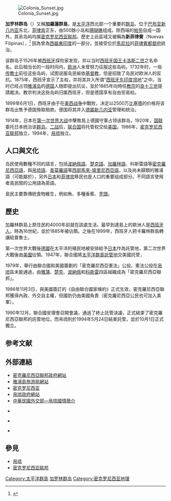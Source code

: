 {{refimprove|time=2020-01-19T05:23:39+00:00}}
{{noteTA
|1 = zh-hans:帕劳; zh-hant:帛琉;
}}
{{Infobox islands
| name             = 加罗林群岛
| native name      = Caroline Islands
| native name link = 英语
| native_name_lang = en
| image name       = LocationCarolineIslands.png
| image size       = 
| image caption    = 
| coordinates      = {{coord|06|03|N|147|05|E|type:waterbody|display=inline,title}}
| etymology        = 
| location         = [[太平洋|太平洋]]
| archipelago      = 
| waterbody        = 
| total islands    = 500+
| major islands    = [[波纳佩岛|波纳佩岛]]
| area km2         = 1,165
| coastline km     = 7,631
| elevation m      = 
| highest mount    = 
| country          = {{FSM}}
| country largest city               = [[维诺|维诺]]
| country largest city population    = 13,856
| country 1                          = {{PLW}}
| country 1 largest city             = [[科羅爾|科羅爾]]
| country 1 largest city population  = 11,200
| population       = {{circa}}127,500
| population as of = 
| density km2      = 
| languages        = [[英语|英语]]
| ethnic groups    = 
| timezone1        = 
| utc_offset1      = 
}}
[[File:Colonia_Sunset.jpg|thumb]]

'''加罗林群岛'''（{{lang-en|'''Caroline Islands'''}}）又稱'''加羅蓮群島'''，是[[太平洋|太平洋]]西北部一个重要的[[群岛|群岛]]，位于[[巴布亚新几内亚|巴布亚新几内亚]]东北，[[菲律宾|菲律宾]]正东，由500餘小岛和[[珊瑚礁|珊瑚礁]]组成。除西端的[[帛琉|帕劳]]自成一国外，其余岛屿均属[[密克罗尼西亚联邦|密克罗尼西亚联邦]]。歷史上此區域又被稱為'''新菲律賓'''（Nuevas Filipinas），<ref name="Rosser1870">{{cite book|first=William Henry|last=Rosser|title=North Pacific pilot: The seaman's guide to the islands of the North Pacific, with an appendix on the winds, weather, currents, &c., of the North and South Pacific|url=https://books.google.com/books?id=gRYEAAAAMAAJ&pg=PA183|access-date=28 March 2011|year=1870|publisher=J. Imray|pages=183–184|archive-date=2013-06-20|archive-url=https://web.archive.org/web/20130620045416/http://books.google.com/books?id=gRYEAAAAMAAJ&pg=PA183}}</ref>  因為曾為[[西屬東印度|西屬東印度]]的一部分，並接受位於[[馬尼拉|馬尼拉]]的[[菲律賓都督府|菲律賓都督府]]統治。

该群岛于1526年被[[西班牙|西班牙]]探险家发现，并以当时[[西班牙国王|西班牙国王]][[卡洛斯二世_(西班牙)|卡洛斯二世]]之名命名。此后相当长的一段时间内，[[欧洲|欧洲]]人未曾努力征服这些岛屿。1732年时，一些[[传教士|传教士]]前往这些岛屿，试图说服岛民皈依[[基督教|基督教]]，但是招致了岛民对欧洲人的反抗。1875年，西班牙宣示了主权，并将其并入所谓“[[西班牙殖民地|西班牙东印度领地]]”之中。当时已经占领[[雅浦岛|雅浦岛]]的[[德国|德国]]人随即提出抗议，並於1885年向時任[[教宗|教宗]]的[[良十三世|良十三世]]提請裁决。教宗判决这些岛屿归属西班牙，但是德国享有自由贸易权。

1899年6月1日，西班牙由于在[[美西战争|美西战争]]中戰败，决定以2500万[[比塞塔|比塞塔]]的价格将该群岛出售予德国換取賠款。德国将其并入[[德屬新几内亚|德屬新几内亚]]管理和统治。

1914年，日本在[[第一次世界大战|第一次世界大战]]中擊敗島上德國守軍占领该群岛，1920年，[[国联|国联]]委托日本统治该[[南洋群島|群岛]]。[[二战|二战]]后，[[联合国|联合国]]将托管权交给[[美国|美国]]。1986年，[[密克罗尼西亚联邦|密克罗尼西亚联邦]]独立，1994年，[[帛琉|帛琉]]独立。

==人口與文化==
岛民使用數種不同的語言，包括[[波納佩語|波納佩語]]、[[楚克語|楚克語]]、[[加羅林語|加羅林語]]、科斯雷語等[[密克羅尼西亞語|密克羅尼西亞語]]，與[[帛琉語|帛琉語]]、[[查莫羅語|查莫羅語]]等[[西部馬來-玻里尼西亞語|西部馬來-玻里尼西亞語]]，以及尚未歸類的雅浦語（可能屬於{{le|阿德米拉提語群|Admiralty Islands languages}}），另外[[日本|日本]]和[[菲律宾|菲律宾]]移民也是人口的重要组成部分。不同語言使用者島民間的公用語為英語。

島民主要靠傳統食物維生，例如魚、多種香蕉、[[芋頭|芋頭]]。

==歷史==
加羅林群島上原住民約4000年前就在該處生活。最早到達島上的歐洲人是[[西班牙人|西班牙人]]，時為16世紀，並於1885年被佔領。之後在1899年，西班牙人把卡羅林群島轉讓給普魯士。

第一次世界大戰後[[德意志帝國|德國]]在太平洋的殖民地被安排給予[[大日本帝國|日本]]作為託管地，第二次世界大戰後由[[美國|美國]]佔領。1947年，聯合國將[[太平洋群島託管地|太平洋群島託管地]]交美國託管，

1979年，舉行由聯合國和美國籌劃的「密克羅尼西亞憲法」公投。憲法公投在[[帛琉|帛琉]]區未能通過，由[[雅蒲|雅蒲]]、[[楚克|楚克]]、[[波納佩|波納佩]]和[[科斯雷|科斯雷]]四區組織成為「密克羅尼西亞聯邦」。

1986年11月3日，與美國簽訂的《自由聯合國家條約》正式生效，密克羅尼西亞聯邦獲得內政、外交自主權，但國防仍由美國負責（密克羅尼西亞公民也可加入美軍）。

1990年12月，聯合國安理會召開會議，通過了終止託管決議，正式結束了密克羅尼西亞聯邦的託管地位。而帛琉則於1994年5月24日結束託管，並於10月1日正式獨立。

== 参考文献 ==
{{Reflist}}

== 外部連結 ==
* [http://www.fsmgov.org/ 密克羅尼西亞聯邦政府網站]{{Wayback|url=http://www.fsmgov.org/ |date=20081101184358 }}{{en}} 
* [http://www.visityap.com/ 雅浦島旅游局網站]{{Wayback|url=http://www.visityap.com/ |date=20170628232202 }}{{en}} 
* [https://web.archive.org/web/20040729020513/http://www.fm/ 密克罗尼西亚]{{en}}
* [http://www.palaugov.net/ 帛琉政府網站]{{Wayback|url=http://www.palaugov.net/ |date=20170629140225 }} {{en icon}}
* [https://web.archive.org/web/20121009000847/http://www.mofa.gov.tw/Official/Regions/CountryInfo/3b24fd7c-e025-4c5d-9dbd-f6cf04187cbd 中華民國外交部—帛琉國情簡介] {{zh icon}}
* {{CIA World Factbook link|ps|Palau}} {{en icon}}
* {{dmoz|Regional/Oceania/Palau}} {{en icon}}
* {{Wikiatlas|Palau}} {{en icon}}

== 參見 ==
* [[帛琉|帛琉]]
* [[密克罗尼西亚联邦|密克罗尼西亚联邦]]
{{太平洋島嶼}}
{{Authority control}}
[[Category:太平洋群島|Category:太平洋群島]]
[[Category:加罗林群岛|]]
[[Category:密克罗尼西亚地理|Category:密克罗尼西亚地理]]